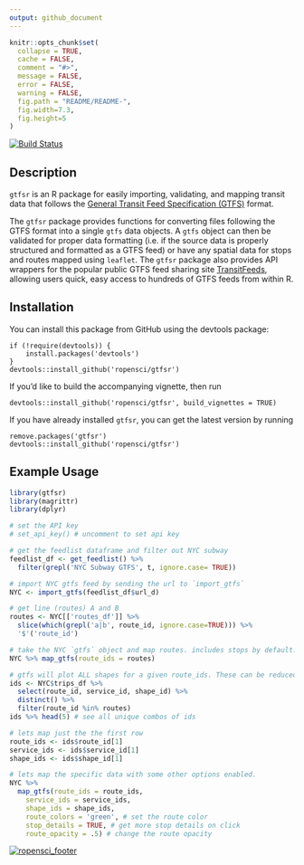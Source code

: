 ```yaml
---
output: github_document
---
```


```r
knitr::opts_chunk$set(
  collapse = TRUE,
  cache = FALSE,
  comment = "#>",
  message = FALSE,
  error = FALSE,
  warning = FALSE,
  fig.path = "README/README-",
  fig.width=7.3,
  fig.height=5
)
```

[![Build Status](https://travis-ci.org/ropensci/gtfsr.svg?branch=master)](https://travis-ci.org/ropensci/gtfsr)


Description
----------

`gtfsr` is an R package for easily importing, validating, and mapping transit data that follows the [General Transit Feed Specification (GTFS)](https://developers.google.com/transit/gtfs/) format.

The `gtfsr` package provides functions for converting files following the GTFS format into a single `gtfs` data objects. A `gtfs` object can then be validated for proper data formatting (i.e. if the source data is properly structured and formatted as a GTFS feed) or have any spatial data for stops and routes mapped using `leaflet`. The `gtfsr` package also provides API wrappers for the popular public GTFS feed sharing site [TransitFeeds](https://transitfeeds.com/), allowing users quick, easy access to hundreds of GTFS feeds from within R.

Installation
-----------------

You can install this package from GitHub using the devtools package:

```
if (!require(devtools)) {
    install.packages('devtools')
}
devtools::install_github('ropensci/gtfsr')
```

If you'd like to build the accompanying vignette, then run

```
devtools::install_github('ropensci/gtfsr', build_vignettes = TRUE)
```

If you have already installed `gtfsr`, you can get the latest version by running

```
remove.packages('gtfsr')
devtools::install_github('ropensci/gtfsr')
```

Example Usage
------------------

```r
library(gtfsr)
library(magrittr)
library(dplyr)

# set the API key
# set_api_key() # uncomment to set api key

# get the feedlist dataframe and filter out NYC subway
feedlist_df <- get_feedlist() %>%
  filter(grepl('NYC Subway GTFS', t, ignore.case= TRUE))

# import NYC gtfs feed by sending the url to `import_gtfs`
NYC <- import_gtfs(feedlist_df$url_d)

# get line (routes) A and B
routes <- NYC[['routes_df']] %>%
  slice(which(grepl('a|b', route_id, ignore.case=TRUE))) %>%
  '$'('route_id')

# take the NYC `gtfs` object and map routes. includes stops by default.
NYC %>% map_gtfs(route_ids = routes)

# gtfs will plot ALL shapes for a given route_ids. These can be reduced using the `service_ids` option.
ids <- NYC$trips_df %>%
  select(route_id, service_id, shape_id) %>%
  distinct() %>%
  filter(route_id %in% routes)
ids %>% head(5) # see all unique combos of ids

# lets map just the the first row
route_ids <- ids$route_id[1]
service_ids <- ids$service_id[1]
shape_ids <- ids$shape_id[1]

# lets map the specific data with some other options enabled.
NYC %>%
  map_gtfs(route_ids = route_ids,
    service_ids = service_ids,
    shape_ids = shape_ids,
    route_colors = 'green', # set the route color
    stop_details = TRUE, # get more stop details on click
    route_opacity = .5) # change the route opacity
```


[![ropensci_footer](http://ropensci.org/public_images/github_footer.png)](http://ropensci.org)
